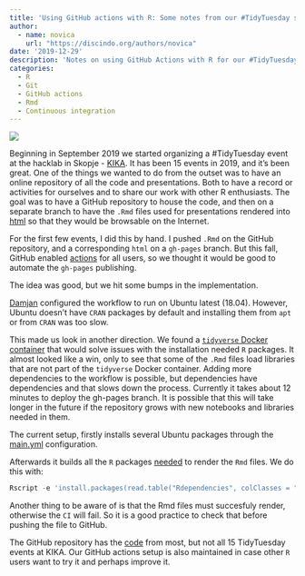 ```yaml
---
title: 'Using GitHub actions with R: Some notes from our #TidyTuesday setup'
author: 
  - name: novica
    url: "https://discindo.org/authors/novica"
date: '2019-12-29'
description: 'Notes on using GitHub Actions with R for our #TidyTuesday setup, including automation of gh-pages publishing and handling dependencies.'
categories:
  - R
  - Git
  - GitHub actions
  - Rmd
  - Continuous integration
---
```


[![](https://ko-fi.com/img/githubbutton_sm.svg)](https://ko-fi.com/J3J8133RYV)

Beginning in September 2019 we started organizing a #TidyTuesday event 
at the hacklab in Skopje - [KIKA](https://kika.spodeli.org/). It has 
been 15 events in 2019, and it's been great. One of the things we wanted 
to do from the outset was to have an online repository of all the code 
and presentations. Both to have a record or activities for ourselves 
and to share our work with other R enthusiasts. The goal was to have a 
GitHub repository to house the code, and then on a separate branch to 
have the `.Rmd` files used for presentations rendered into 
[html](https://discindo.github.io/TidyTuesdayAtKIKA/) so that they would 
be browsable on the Internet.

For the first few events, I did this by hand. I pushed `.Rmd` on the GitHub 
repository, and a corresponding `html` on a `gh-pages` branch. But this 
fall, GitHub enabled [actions](https://github.com/features/actions) for 
all users, so we thought it would be good to automate the `gh-pages` publishing.

The idea was good, but we hit some bumps in the implementation.

[Damjan](https://damjan.softver.org.mk/) configured the workflow to run 
on Ubuntu latest (18.04). However, Ubuntu doesn't have `CRAN` packages 
by default and installing them from `apt` or from `CRAN` was too slow. 

This made us look in another direction. We found a 
[`tidyverse` Docker container](https://hub.docker.com/r/rocker/tidyverse/) 
that would solve issues with the installation needed `R` packages. It 
almost looked like a win, only to see that some of the `.Rmd` files 
load libraries that are not part of the `tidyverse` Docker container. 
Adding more dependencies to the workflow is possible, but dependencies 
have dependencies and that slows down the process. Currently it takes 
about 12 minutes to deploy the gh-pages branch. It is possible that this 
will take longer in the future if the repository grows with new notebooks 
and libraries needed in them.

The current setup, firstly installs several Ubuntu packages through 
the [main.yml](https://github.com/discindo/TidyTuesdayAtKIKA/blob/master/.github/workflows/main.yml) configuration.

Afterwards it builds all the `R` packages 
[needed](https://github.com/discindo/TidyTuesdayAtKIKA/blob/master/Rdependencies) 
to render the `Rmd` files. We do this with:

```r
Rscript -e 'install.packages(read.table("Rdependencies", colClasses = "character")[,1])'
```

Another thing to be aware of is that the Rmd files must succesfuly render, 
otherwise the `CI` will fail. So it is a good practice to check that before 
pushing the file to GitHub.

The GitHub repository has the [code](https://github.com/discindo/TidyTuesdayAtKIKA) 
from most, but not all 15 TidyTuesday events at KIKA. Our GitHub actions setup is 
also maintained in case other `R` users want to try it and perhaps improve it.